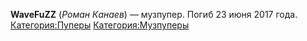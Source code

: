 {{Инфобокс для пуперов
|title2=WaveFuZZ
|другие_ники=nick97ftgun
|image3=[[Файл:WaveFuZZ.jpg|left]]
|сферы_творчества=RYTPMV
|год_начала=2013
|image4=
|имя_фамилия=Роман Канаев
|дата_рождения=
|место_проживания=Тамбов
|ссылки=
*[https://www.youtube.com/channel/UCQ0hDNwxz_orFUAtV6t1EaA WaveFuZZ] 
*[https://www.youtube.com/channel/UCsRuJSVxoi6cYnMCOaIvMvw FuZZalt]
}}

'''WaveFuZZ''' (''Роман Канаев'') — музпупер. Погиб 23 июня 2017 года.
[[Категория:Пуперы]]
[[Категория:Музпуперы]]